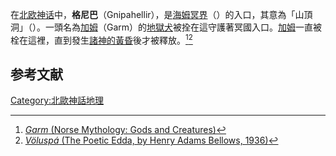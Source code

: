 在[[北欧神话|北欧神话]]中，'''格尼巴'''（Gnipahellir），是[[海姆冥界|海姆冥界]]（{{lang|en|Hel}}）的入口，其意為「山頂洞」（{{lang|en|mountaintop cave}}）。一頭名為[[加姆|加姆]]（Garm）的[[地獄犬|地獄犬]]被拴在這守護著冥國入口。[[加姆|加姆]]一直被栓在這裡，直到發生[[諸神的黃昏|諸神的黃昏]]後才被釋放。<ref>[http://norse-mythology.org/garm/ ''Garm'' (Norse Mythology: Gods and Creatures)]</ref><ref>[http://www.sacred-texts.com/neu/poe/poe03.htm ''Völuspá'' (The Poetic Edda, by Henry Adams Bellows, 1936)]</ref>
{{Quote box
 |quote  = ''Now Garm howls loud before Gnipahellir,'' ''The fetters will burst and the wolf run free''
 |source = Völuspá, verse 44  
 |width  = 50%
 |align  = center
}}

==参考文献==
{{reflist}}

{{北歐神話小作品}}
[[Category:北歐神話地理|Category:北歐神話地理]]